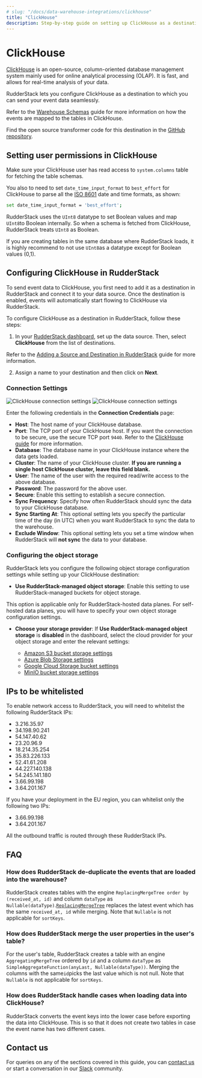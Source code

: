 ```yaml
---
# slug: "/docs/data-warehouse-integrations/clickhouse"
title: "ClickHouse"
description: Step-by-step guide on setting up ClickHouse as a destination in RudderStack
---
```


# ClickHouse

[ClickHouse](https://clickhouse.tech/) is an open-source, column-oriented database management system mainly used for online analytical processing (OLAP). It is fast, and allows for real-time analysis of your data.

RudderStack lets you configure ClickHouse as a destination to which you can send your event data seamlessly.

<div class="infoBlock">

Refer to the <a href="https://rudderstack.com/docs/data-warehouse-integrations/warehouse-schemas/">Warehouse Schemas</a> guide for more information on how the events are mapped to the tables in ClickHouse.
</div>

<div class="successBlock">

Find the open source transformer code for this destination in the <a href="https://github.com/rudderlabs/rudder-transformer/tree/master/v0/destinations/clickhouse">GitHub repository</a>.
</div>

## Setting user permissions in ClickHouse

Make sure your ClickHouse user has read access to `system.columns` table for fetching the table schemas.

You also to need to set `date_time_input_format` to `best_effort` for ClickHouse to parse all the [ISO 8601](https://en.wikipedia.org/wiki/ISO_8601) date and time formats, as shown:

```bash
set date_time_input_format = 'best_effort';
```

<div class="infoBlock">

RudderStack uses the <code class="inline-code">UInt8</code> datatype to set Boolean values and map <code class="inline-code">UInt8</code>to Boolean internally. So when a schema is fetched from ClickHouse, RudderStack treats <code class="inline-code">UInt8</code> as Boolean.
</div>

<div class="warningBlock">

If you are creating tables in the same database where RudderStack loads, it is highly recommend to not use <code class="inline-code">UInt8</code>as a datatype except for Boolean values (0,1).
</div>

## Configuring ClickHouse in RudderStack

To send event data to ClickHouse, you first need to add it as a destination in RudderStack and connect it to your data source. Once the destination is enabled, events will automatically start flowing to ClickHouse via RudderStack.

To configure ClickHouse as a destination in RudderStack, follow these steps:

1. In your [RudderStack dashboard](https://app.rudderstack.com), set up the data source. Then, select **ClickHouse** from the list of destinations.

<div class="infoBlock">

Refer to the <a href="https://rudderstack.com/docs/connections/adding-source-and-destination-rudderstack/">Adding a Source and Destination in RudderStack</a> guide for more information.
</div>

2. Assign a name to your destination and then click on **Next**.

### Connection Settings

<img src="../assets/clickhouse-connection-settings.png" alt="ClickHouse connection settings" />
<img src="../assets/clickhouse-connection-settings2.png" alt="ClickHouse connection settings" />

Enter the following credentials in the **Connection Credentials** page:
  - **Host**: The host name of your ClickHouse database.
  - **Port**: The TCP port of your ClickHouse host. If you want the connection to be secure, use the secure TCP port `9440`. Refer to the [ClickHouse guide](https://clickhouse.tech/docs/en/operations/server-configuration-parameters/settings/#server_configuration_parameters-tcp_port) for more information.
  - **Database**: The database name in your ClickHouse instance where the data gets loaded.
  - **Cluster**: The name of your ClickHouse cluster. **If you are running a single host ClickHouse cluster, leave this field blank.**
  - **User**: The name of the user with the required read/write access to the above database.
  - **Password**: The password for the above user.
  - **Secure**: Enable this setting to establish a secure connection.
  - **Sync Frequency**: Specify how often RudderStack should sync the data to your ClickHouse database.
  - **Sync Starting At**: This optional setting lets you specify the particular time of the day (in UTC) when you want RudderStack to sync the data to the warehouse.
  - **Exclude Window**: This optional setting lets you set a time window when RudderStack will **not sync** the data to your database.

### Configuring the object storage

RudderStack lets you configure the following object storage configuration settings while setting up your ClickHouse destination:

- **Use RudderStack-managed object storage**: Enable this setting to use RudderStack-managed buckets for object storage.

<div class="warningBlock">

This option is applicable only for RudderStack-hosted data planes. For self-hosted data planes, you will have to specify your own object storage configuration settings.
</div>

- **Choose your storage provider**: If **Use RudderStack-managed object storage** is **disabled** in the dashboard, select the cloud provider for your object storage and enter the relevant settings:

   - [Amazon S3 bucket storage settings](https://www.rudderstack.com/docs/destinations/storage-platforms/amazon-s3/#setting-up-amazon-s3)
   - [Azure Blob Storage settings](https://www.rudderstack.com/docs/destinations/storage-platforms/microsoft-azure-blob-storage/#setting-up-azure-blob-storage)
   - [Google Cloud Storage bucket settings](https://www.rudderstack.com/docs/destinations/storage-platforms/google-cloud-storage/#setting-up-google-cloud-storage)
   - [MinIO bucket storage settings](https://www.rudderstack.com/docs/destinations/storage-platforms/minio/#setting-up-minio)

## IPs to be whitelisted

To enable network access to RudderStack, you will need to whitelist the following RudderStack IPs:

- 3.216.35.97
- 34.198.90.241
- 54.147.40.62
- 23.20.96.9
- 18.214.35.254
- 35.83.226.133
- 52.41.61.208
- 44.227.140.138
- 54.245.141.180
- 3.66.99.198
- 3.64.201.167

<div class="infoBlock">

If you have your deployment in the EU region, you can whitelist only the following two IPs:
<ul>
<li>3.66.99.198</li>
<li>3.64.201.167</li>
</ul>
</div>

<div class="infoBlock">

All the outbound traffic is routed through these RudderStack IPs.
</div>


## FAQ

### How does RudderStack de-duplicate the events that are loaded into the warehouse?

RudderStack creates tables with the engine `ReplacingMergeTree order by (received_at, id)` and column `dataType` as `Nullable(dataType)`.[`ReplacingMergeTree`](https://clickhouse.tech/docs/en/engines/table-engines/mergetree-family/replacingmergetree/) replaces the latest event which has the same `received_at, id` while merging. Note that `Nullable` is not applicable for `sortKeys`.

### How does RudderStack merge the user properties in the user's table?

For the user's table, RudderStack creates a table with an engine `AggregatingMergeTree` ordered by `id` and a column `dataType` as `SimpleAggregateFunction(anyLast, Nullable(dataType))`. Merging the columns with the same`id`picks the last value which is not null. Note that `Nullable` is not applicable for `sortKeys`.

### How does RudderStack handle cases when loading data into ClickHouse?

RudderStack converts the event keys into the lower case before exporting the data into ClickHouse. This is so that it does not create two tables in case the event name has two different cases.

## Contact us

For queries on any of the sections covered in this guide, you can [contact us](mailto:%20docs@rudderstack.com) or start a conversation in our [Slack](https://rudderstack.com/join-rudderstack-slack-community) community.
